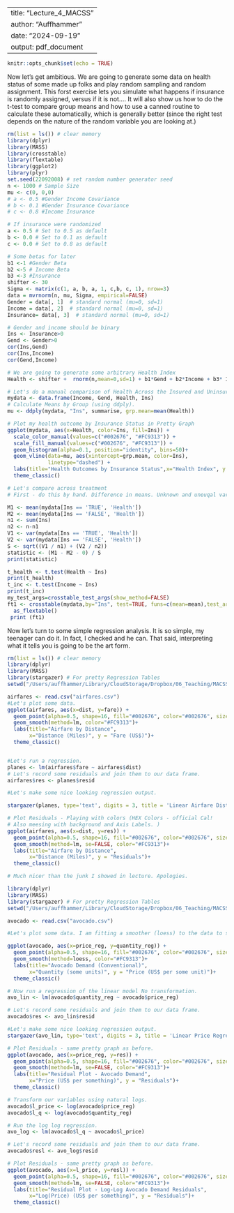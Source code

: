 
---
title: "Lecture_4_MACSS"
author: "Auffhammer"
date: "2024-09-19"
output: pdf_document
---

```r
knitr::opts_chunk$set(echo = TRUE)
```

Now let's get ambitious. We are going to generate some data on health status of some made up folks and play random sampling and random assignment. This forst exercise lets you simulate what happens if insurance is randomly assigned, versus if it is not.... It will also show us how to do the t-test to compare group means and how to use a canned routine to calculate these automatically, which is generally better (since the right test depends on the nature of the random variable you are looking at.)

```r
rm(list = ls()) # clear memory
library(dplyr)
library(MASS)
library(crosstable)
library(flextable)
library(ggplot2)
library(plyr)
set.seed(22092008) # set random number generator seed
n <- 1000 # Sample Size
mu <- c(0, 0,0)
# a <- 0.5 #Gender Income Covariance
# b <- 0.1 #Gender Insurance Covariance
# c <- 0.8 #Income Insurance

# If insurance were randomized
a <- 0.5 # Set to 0.5 as default
b <- 0.0 # Set to 0.1 as default
c <- 0.0 # Set to 0.8 as default

# Some betas for later
b1 <-1 #Gender Beta
b2 <-5 # Income Beta
b3 <-3 #Insurance
shifter <- 30
Sigma <- matrix(c(1, a, b, a, 1, c,b, c, 1), nrow=3)
data = mvrnorm(n, mu, Sigma, empirical=FALSE)
Gender = data[, 1]  # standard normal (mu=0, sd=1)
Income = data[, 2]  # standard normal (mu=0, sd=1)
Insurance= data[, 3]  # standard normal (mu=0, sd=1)

# Gender and income should be binary
Ins <- Insurance>0
Gend <- Gender>0
cor(Ins,Gend) 
cor(Ins,Income) 
cor(Gend,Income)

# We are going to generate some arbitrary Health Index
Health <- shifter +  rnorm(n,mean=0,sd=1) + b1*Gend + b2*Income + b3* Ins

# Let's do a manual comparison of Health Across the Insured and Uninsured.
mydata <- data.frame(Income, Gend, Health, Ins)
# Calculate Means by Group (using ddply). 
mu <- ddply(mydata, "Ins", summarise, grp.mean=mean(Health))

# Plot my health outcome by Insurance Status in Pretty Graph
ggplot(mydata, aes(x=Health, color=Ins, fill=Ins)) +
  scale_color_manual(values=c("#002676", "#FC9313")) +
  scale_fill_manual(values=c("#002676", "#FC9313")) +
  geom_histogram(alpha=0.1, position="identity", bins=50)+
  geom_vline(data=mu, aes(xintercept=grp.mean, color=Ins),
             linetype="dashed") +
  labs(title="Health Outcomes by Insurance Status",x="Health Index", y = "Count")+
  theme_classic()

# Let's compare across treatment
# First - do this by hand. Difference in means. Unknown and uneuqal variances.

M1 <- mean(mydata[Ins == 'TRUE', 'Health']) 
M2 <- mean(mydata[Ins == 'FALSE', 'Health'])
n1 <- sum(Ins)
n2 <- n-n1
V1 <- var(mydata[Ins == 'TRUE', 'Health']) 
V2 <- var(mydata[Ins == 'FALSE', 'Health']) 
S <- sqrt((V1 / n1) + (V2 / n2))
statistic <- (M1 - M2 - 0) / S
print(statistic)

t_health <- t.test(Health ~ Ins)
print(t_health)
t_inc <- t.test(Income ~ Ins)
print(t_inc)
my_test_args=crosstable_test_args(show_method=FALSE)
ft1 <- crosstable(mydata,by="Ins", test=TRUE, funs=c(mean=mean),test_args=my_test_args) %>% 
  as_flextable()
 print (ft1)

```

Now let's turn to some simple regression analysis. It is so simple, my teenager can do it. In fact, I checked and he can. That said, interpreting what it tells you is going to be the art form. 

```r
rm(list = ls()) # clear memory
library(dplyr)
library(MASS)
library(stargazer) # For pretty Regression Tables
setwd("/Users/auffhammer/Library/CloudStorage/Dropbox/06_Teaching/MACSS/2024/code/public-repository-1/week_4")

airfares <- read.csv("airfares.csv")
#Let's plot some data. 
ggplot(airfares, aes(x=dist, y=fare)) + 
  geom_point(alpha=0.5, shape=16, fill="#002676", color="#002676", size=2)+
  geom_smooth(method=lm, color="#FC9313")+
  labs(title="Airfare by Distance",
       x="Distance (Miles)", y = "Fare (US$)")+
  theme_classic()  


#Let's run a regression.  
planes <- lm(airfares$fare ~ airfares$dist)
# Let's record some residuals and join them to our data frame. 
airfares$res <- planes$resid

#Let's make some nice looking regression output. 

stargazer(planes, type='text', digits = 3, title = 'Linear Airfare Distance Regression', style = 'qje')

# Plot Residuals - Playing with colors (HEX Colors - official Cal!
# Also meesing with background and Axis Labels. )
ggplot(airfares, aes(x=dist, y=res)) + 
  geom_point(alpha=0.5, shape=16, fill="#002676", color="#002676", size=2)+
  geom_smooth(method=lm, se=FALSE, color="#FC9313")+
  labs(title="Airfare by Distance",
       x="Distance (Miles)", y = "Residuals")+
  theme_classic()  

# Much nicer than the junk I showed in lecture. Apologies. 


```

```r
library(dplyr)
library(MASS)
library(stargazer) # For pretty Regression Tables
setwd("/Users/auffhammer/Library/CloudStorage/Dropbox/06_Teaching/MACSS/2024/code/public-repository-1/week_4")

avocado <- read.csv("avocado.csv")

#Let's plot some data. I am fitting a smoother (loess) to the data to see what the functional # form looks like. A bit more on this later. 

ggplot(avocado, aes(x=price_reg, y=quantity_reg)) + 
  geom_point(alpha=0.5, shape=16, fill="#002676", color="#002676", size=2)+
  geom_smooth(method=loess, color="#FC9313")+
  labs(title="Avocado Demand (Conventional)",
       x="Quantity (some units)", y = "Price (US$ per some unit)")+
  theme_classic()  

# Now run a regression of the linear model No transformation. 
avo_lin <- lm(avocado$quantity_reg ~ avocado$price_reg)

# Let's record some residuals and join them to our data frame. 
avocado$res <- avo_lin$resid

#Let's make some nice looking regression output. 
stargazer(avo_lin, type='text', digits = 3, title = 'Linear Price Regression', style = 'qje')

# Plot Residuals - same pretty graph as before. 
ggplot(avocado, aes(x=price_reg, y=res)) + 
  geom_point(alpha=0.5, shape=16, fill="#002676", color="#002676", size=2)+
  geom_smooth(method=lm, se=FALSE, color="#FC9313")+
  labs(title="Residual Plot - Avocado Demand",
       x="Price (US$ per something)", y = "Residuals")+
  theme_classic()  

# Transform our variables using natural logs. 
avocado$l_price <- log(avocado$price_reg)
avocado$l_q <- log(avocado$quantity_reg)

# Run the log log regression. 
avo_log <- lm(avocado$l_q ~ avocado$l_price)

# Let's record some residuals and join them to our data frame. 
avocado$resl <- avo_log$resid

# Plot Residuals - same pretty graph as before. 
ggplot(avocado, aes(x=l_price, y=resl)) + 
  geom_point(alpha=0.5, shape=16, fill="#002676", color="#002676", size=2)+
  geom_smooth(method=lm, se=FALSE, color="#FC9313")+
  labs(title="Residual Plot - Log-Log Avocado Demand Residuals",
       x="Log(Price) (US$ per something)", y = "Residuals")+
  theme_classic()  

```

